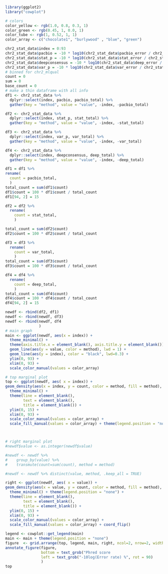
```r
library(ggplot2)
library("cowplot")

# colors
color_yellow <- rgb(1.0, 0.8, 0.3, 1)
color_green <- rgb(0.45, 1, 0.0, 1)
color_tube <- rgb(1, 0.52, 1, 1)
color_array <- c("chocolate1", "burlywood" , "blue", "green")

chr2_stat_data$index = 0:93
chr2_stat_data$pacbio = -10 * log10(chr2_stat_data$pacbio_error / chr2_stat_data$pacbio_total + 0.000000000000000000001)
chr2_stat_data$stat_p = -10 * log10(chr2_stat_data$stat_error / chr2_stat_data$stat_total + 0.000000000000000000001)
chr2_stat_data$deepconsensus = -10 * log10(chr2_stat_data$deep_error / chr2_stat_data$deep_total + 0.000000000000000000001)
chr2_stat_data$var_p = -10 * log10(chr2_stat_data$var_error / chr2_stat_data$var_total + 0.000000000000000000001)
# binned for chr2_mlqual
count = 0
sum = 0
base_count = 0
# make a thin dataframe with all info
df1 <- chr2_stat_data %>%
  dplyr::select(index, pacbio, pacbio_total) %>%
  gather(key = "method", value = "value", -index, -pacbio_total)

df2 <- chr2_stat_data %>%
  dplyr::select(index, stat_p, stat_total) %>%
  gather(key = "method", value = "value", -index, -stat_total)

df3 <- chr2_stat_data %>%
  dplyr::select(index, var_p, var_total) %>%
  gather(key = "method", value = "value", -index, -var_total)

df4 <- chr2_stat_data %>%
  dplyr::select(index, deepconsensus, deep_total) %>%
  gather(key = "method", value = "value", -index, -deep_total)

df1 = df1 %>% 
rename(
  count = pacbio_total,
  )
total_count = sum(df1$count)
df1$count = 100 * df1$count / total_count
df1[94, 2] = 15

df2 = df2 %>% 
  rename(
    count = stat_total,
    )

total_count = sum(df2$count)
df2$count = 100 * df2$count / total_count

df3 = df3 %>% 
  rename(
    count = var_total,
    )
total_count = sum(df3$count)
df3$count = 100 * df3$count / total_count

df4 = df4 %>% 
  rename(
    count = deep_total,
    )
total_count = sum(df4$count)
df4$count = 100 * df4$count / total_count
df4[94, 2] = 15

newdf <- rbind(df2, df1)
newdf <- rbind(newdf, df3)
newdf <- rbind(newdf, df4
               )
# main graph
main <- ggplot(newdf, aes(x = index)) + 
  theme_minimal() +
  theme(axis.title.x = element_blank(), axis.title.y = element_blank()) +
  geom_line(aes(y = value, color = method), lwd = 1) + 
  geom_line(aes(y = index), color = "black", lwd=0.3) +
  ylim(0, 93) +
  xlim(0, 93) +
  scale_color_manual(values = color_array)

# top marginal plot
top <- ggplot(newdf, aes( x = index)) +
geom_density(aes(x = index, y = count, color = method, fill = method), stat="identity", alpha = 0.5) +
  theme_minimal() +
  theme(line = element_blank(),
        text = element_blank(),
        title = element_blank()) +
  ylim(0, 15) +
  xlim(0, 93) +
  scale_color_manual(values = color_array) +
  scale_fill_manual(values = color_array) + theme(legend.position = "none")



# right marginal plot
#newdf$value <- as.integer(newdf$value)

#newdf <- newdf %>%
#    group_by(value) %>% 
#    transmute(count=sum(count), method = method)

#newdf <- newdf %>% distinct(value, method, .keep_all = TRUE)

right <- ggplot(newdf, aes( x = value)) +
geom_density(aes(x = value, y = count, color = method, fill = method), stat="identity", alpha = 0.5) +
  theme_minimal() + theme(legend.position = "none") + 
  theme(line = element_blank(),
        text = element_blank(),
        title = element_blank()) +
  ylim(0, 15) +
  xlim(0, 93) +
  scale_color_manual(values = color_array) +
  scale_fill_manual(values = color_array) + coord_flip()

legend <- cowplot::get_legend(main)
main <- main + theme(legend.position = "none")
figure  <- grid.arrange(top, legend, main, right, ncol=2, nrow=2, widths=c(4, 1), heights=c(1, 4))
annotate_figure(figure,
                bottom = text_grob("Phred score                               "),
                left = text_grob("-10log(Error rate) %", rot = 90)
                )
top
```
